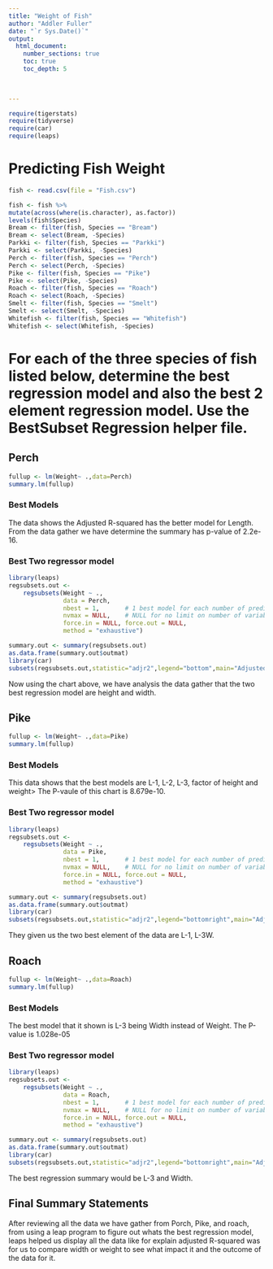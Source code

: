 ```yaml
---
title: "Weight of Fish"
author: "Addler Fuller"
date: "`r Sys.Date()`"  
output: 
  html_document:
    number_sections: true
    toc: true
    toc_depth: 5

 
    
---
```



```r
require(tigerstats)
require(tidyverse)
require(car)
require(leaps)
```

# Predicting Fish Weight
```r
fish <- read.csv(file = "Fish.csv")
```

```r
 
fish <- fish %>%
mutate(across(where(is.character), as.factor))
levels(fish$Species)
Bream <- filter(fish, Species == "Bream")
Bream <- select(Bream, -Species) 
Parkki <- filter(fish, Species == "Parkki")
Parkki <- select(Parkki, -Species) 
Perch <- filter(fish, Species == "Perch")
Perch <- select(Perch, -Species) 
Pike <- filter(fish, Species == "Pike")
Pike <- select(Pike, -Species) 
Roach <- filter(fish, Species == "Roach")
Roach <- select(Roach, -Species) 
Smelt <- filter(fish, Species == "Smelt")
Smelt <- select(Smelt, -Species) 
Whitefish <- filter(fish, Species == "Whitefish")
Whitefish <- select(Whitefish, -Species) 
```

# For each of the three species of fish listed below, determine the best regression model and also the best 2 element regression model. Use the BestSubset Regression helper file.


## Perch
```r
fullup <- lm(Weight~ .,data=Perch)
summary.lm(fullup)
```

### Best Models
The data shows the Adjusted R-squared has the better model for Length. From the data gather we have determine the summary has p-value of 2.2e-16.

### Best Two regressor model
```r
library(leaps)
regsubsets.out <-
    regsubsets(Weight ~ .,
               data = Perch,
               nbest = 1,       # 1 best model for each number of predictors
               nvmax = NULL,    # NULL for no limit on number of variables
               force.in = NULL, force.out = NULL,
               method = "exhaustive")

summary.out <- summary(regsubsets.out)
as.data.frame(summary.out$outmat)
library(car)
subsets(regsubsets.out,statistic="adjr2",legend="bottom",main="Adjusted R^2")
```


Now using the chart above, we have analysis the data gather that the two best regression model are height and width.

## Pike
```r
fullup <- lm(Weight~ .,data=Pike)
summary.lm(fullup)
```

### Best Models
This data shows that the best models are L-1, L-2, L-3, factor of height and weight> The P-vaule of this chart is 8.679e-10.

### Best Two regressor model
```r
library(leaps)
regsubsets.out <-
    regsubsets(Weight ~ .,
               data = Pike,
               nbest = 1,       # 1 best model for each number of predictors
               nvmax = NULL,    # NULL for no limit on number of variables
               force.in = NULL, force.out = NULL,
               method = "exhaustive")

summary.out <- summary(regsubsets.out)
as.data.frame(summary.out$outmat)
library(car)
subsets(regsubsets.out,statistic="adjr2",legend="bottomright",main="Adjusted R^2")
```


They given us the two best element of the data are L-1, L-3W.


## Roach

```r
fullup <- lm(Weight~ .,data=Roach)
summary.lm(fullup)
```

### Best Models
The best model that it shown is L-3 being Width instead of Weight. The P-value is 1.028e-05

### Best Two regressor model

```r
library(leaps)
regsubsets.out <-
    regsubsets(Weight ~ .,
               data = Roach,
               nbest = 1,       # 1 best model for each number of predictors
               nvmax = NULL,    # NULL for no limit on number of variables
               force.in = NULL, force.out = NULL,
               method = "exhaustive")

summary.out <- summary(regsubsets.out)
as.data.frame(summary.out$outmat)
library(car)
subsets(regsubsets.out,statistic="adjr2",legend="bottomright",main="Adjusted R^2")
```


The best regression summary would be L-3 and Width.




## Final Summary Statements

After reviewing all the data we have gather from Porch, Pike, and roach, from using a leap program to figure out whats the best regression model, leaps helped us display all the data like for explain adjusted R-squared was for us to compare width or weight to see what impact it and the outcome of the data for it. 
